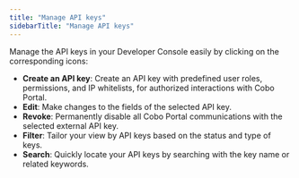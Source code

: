 ```yaml
---
title: "Manage API keys"
sidebarTitle: "Manage API keys"
---
```


Manage the API keys in your Developer Console easily by clicking on the corresponding icons:

- **Create an API key**: Create an API key with predefined user roles, permissions, and IP whitelists, for authorized interactions with Cobo Portal.
- **Edit**: Make changes to the fields of the selected API key.
- **Revoke**: Permanently disable all Cobo Portal communications with the selected external API key.
- **Filter**: Tailor your view by API keys based on the status and type of keys.
- **Search**: Quickly locate your API keys by searching with the key name or related keywords.